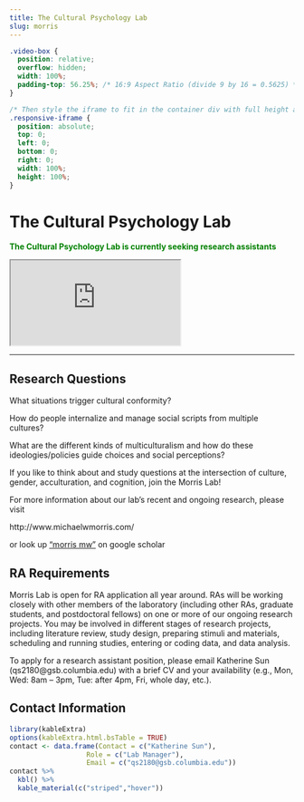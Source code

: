 ```yaml
---
title: The Cultural Psychology Lab
slug: morris
---
```

```css
.video-box {
  position: relative;
  overflow: hidden;
  width: 100%;
  padding-top: 56.25%; /* 16:9 Aspect Ratio (divide 9 by 16 = 0.5625) */
}

/* Then style the iframe to fit in the container div with full height and width */
.responsive-iframe {
  position: absolute;
  top: 0;
  left: 0;
  bottom: 0;
  right: 0;
  width: 100%;
  height: 100%;
}
```


# The Cultural Psychology Lab

<span style="color:green">
**The Cultural Psychology Lab is currently seeking research assistants**
</span>

<div class="video-box">
  <iframe class="responsive-iframe" src="https://www.youtube.com/embed/n2SfvS8XqGY"></iframe>
</div>

***

## Research Questions

What situations trigger cultural conformity?  

How do people internalize and manage social scripts from multiple cultures?

What are the different kinds of multiculturalism and how do these ideologies/policies guide choices and social perceptions?
 
If you like to think about and study questions at the intersection of culture, gender, acculturation, and cognition, join the Morris Lab!

For more information about our lab’s recent and ongoing research, please visit

http://www.michaelwmorris.com/

or look up ["morris mw"](https://scholar.google.com/citations?user=3A9Xo_YAAAAJ&hl=en&oi=ao) on google scholar

## RA Requirements

Morris Lab is open for RA application all year around. RAs will be working closely with other members of the laboratory (including other RAs, graduate students, and postdoctoral fellows) on one or more of our ongoing research projects. You may be involved in different stages of research projects, including literature review, study design, preparing stimuli and materials, scheduling and running studies, entering or coding data, and data analysis.

To apply for a research assistant position, please email Katherine Sun (qs2180@gsb.columbia.edu) with a brief CV and your availability (e.g., Mon, Wed: 8am – 3pm, Tue: after 4pm, Fri, whole day, etc.).

## Contact Information

```r
library(kableExtra)
options(kableExtra.html.bsTable = TRUE)
contact <- data.frame(Contact = c("Katherine Sun"),
                   Role = c("Lab Manager"),
                   Email = c("qs2180@gsb.columbia.edu"))
contact %>%
  kbl() %>%
  kable_material(c("striped","hover"))
                   
                   
```

